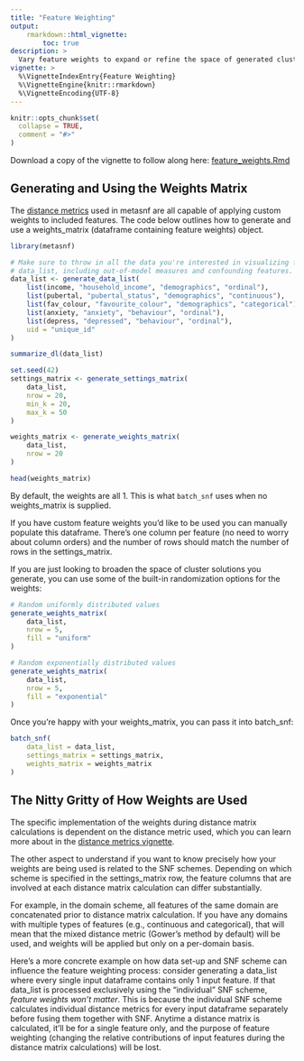 ```yaml
---
title: "Feature Weighting"
output:
    rmarkdown::html_vignette:
        toc: true
description: >
  Vary feature weights to expand or refine the space of generated cluster solutions.
vignette: >
  %\VignetteIndexEntry{Feature Weighting}
  %\VignetteEngine{knitr::rmarkdown}
  %\VignetteEncoding{UTF-8}
---
```


<style>
div.aside { background-color:#fff2e6; }
</style>

```r
knitr::opts_chunk$set(
  collapse = TRUE,
  comment = "#>"
)
```

Download a copy of the vignette to follow along here: [feature_weights.Rmd](https://raw.githubusercontent.com/BRANCHlab/metasnf/main/vignettes/feature_weights.Rmd)

## Generating and Using the Weights Matrix

The [distance metrics](https://branchlab.github.io/metasnf/articles/distance_metrics.html) used in metasnf are all capable of applying custom weights to included features.
The code below outlines how to generate and use a weights_matrix (dataframe containing feature weights) object.

```r
library(metasnf)

# Make sure to throw in all the data you're interested in visualizing for this
# data_list, including out-of-model measures and confounding features.
data_list <- generate_data_list(
    list(income, "household_income", "demographics", "ordinal"),
    list(pubertal, "pubertal_status", "demographics", "continuous"),
    list(fav_colour, "favourite_colour", "demographics", "categorical"),
    list(anxiety, "anxiety", "behaviour", "ordinal"),
    list(depress, "depressed", "behaviour", "ordinal"),
    uid = "unique_id"
)

summarize_dl(data_list)

set.seed(42)
settings_matrix <- generate_settings_matrix(
    data_list,
    nrow = 20,
    min_k = 20,
    max_k = 50
)

weights_matrix <- generate_weights_matrix(
    data_list,
    nrow = 20
)

head(weights_matrix)
```

By default, the weights are all 1.
This is what `batch_snf` uses when no weights_matrix is supplied.

If you have custom feature weights you'd like to be used you can manually populate this dataframe.
There's one column per feature (no need to worry about column orders) and the number of rows should match the number of rows in the settings_matrix.

If you are just looking to broaden the space of cluster solutions you generate, you can use some of the built-in randomization options for the weights:

```r
# Random uniformly distributed values
generate_weights_matrix(
    data_list,
    nrow = 5,
    fill = "uniform"
)

# Random exponentially distributed values
generate_weights_matrix(
    data_list,
    nrow = 5,
    fill = "exponential"
)
```

Once you're happy with your weights_matrix, you can pass it into batch_snf:

```r
batch_snf(
    data_list = data_list,
    settings_matrix = settings_matrix,
    weights_matrix = weights_matrix
)
```

## The Nitty Gritty of How Weights are Used

The specific implementation of the weights during distance matrix calculations is dependent on the distance metric used, which you can learn more about in the [distance metrics vignette](https://branchlab.github.io/metasnf/articles/distance_metrics.html).

The other aspect to understand if you want to know precisely how your weights are being used is related to the SNF schemes.
Depending on which scheme is specified in the settings_matrix row, the feature columns that are involved at each distance matrix calculation can differ substantially.

For example, in the domain scheme, all features of the same domain are concatenated prior to distance matrix calculation.
If you have any domains with multiple types of features (e.g., continuous and categorical), that will mean that the mixed distance metric (Gower's method by default) will be used, and weights will be applied but only on a per-domain basis.

Here's a more concrete example on how data set-up and SNF scheme can influence the feature weighting process: consider generating a data_list where every single input dataframe contains only 1 input feature.
If that data_list is processed exclusively using the "individual" SNF scheme, *feature weights won't matter*.
This is because the individual SNF scheme calculates individual distance metrics for every input dataframe separately before fusing them together with SNF.
Anytime a distance matrix is calculated, it'll be for a single feature only, and the purpose of feature weighting (changing the relative contributions of input features during the distance matrix calculations) will be lost.
